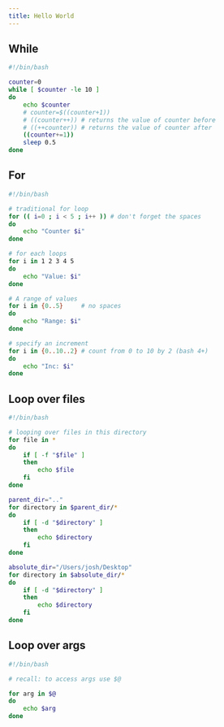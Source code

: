 ```yaml
---
title: Hello World
---
```



## While

```bash
#!/bin/bash

counter=0
while [ $counter -le 10 ]
do 
    echo $counter
    # counter=$((counter+1))
    # ((counter++)) # returns the value of counter before 
    # ((++counter)) # returns the value of counter after
    ((counter+=1))
    sleep 0.5
done 
```

## For 

```bash
#!/bin/bash

# traditional for loop
for (( i=0 ; i < 5 ; i++ )) # don't forget the spaces
do 
    echo "Counter $i"
done

# for each loops
for i in 1 2 3 4 5
do
    echo "Value: $i"
done 

# A range of values
for i in {0..5}     # no spaces
do 
    echo "Range: $i"
done 

# specify an increment
for i in {0..10..2} # count from 0 to 10 by 2 (bash 4+)
do 
    echo "Inc: $i"
done 

```

## Loop over files

```bash
#!/bin/bash

# looping over files in this directory
for file in *
do
    if [ -f "$file" ]
    then 
        echo $file
    fi
done 

parent_dir=".."
for directory in $parent_dir/*
do
    if [ -d "$directory" ]
    then 
        echo $directory
    fi
done 

absolute_dir="/Users/josh/Desktop"
for directory in $absolute_dir/*
do 
    if [ -d "$directory" ] 
    then
        echo $directory
    fi 
done 

```

## Loop over args

```bash
#!/bin/bash

# recall: to access args use $@

for arg in $@
do 
    echo $arg
done
```